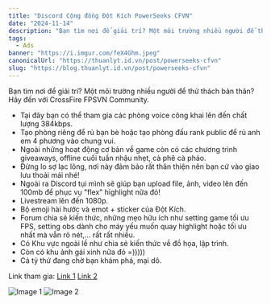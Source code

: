```yaml
---
title: "Discord Cộng đồng Đột Kích PowerSeeks CFVN"
date: "2024-11-14"
description: "Bạn tìm nơi để giải trí? Một môi trường nhiều người để thử thách bản thân? Hãy đến với CrossFire FPSVN Community."
tags:
  - Ads
banner: "https://i.imgur.com/feX4Ghm.jpeg"
canonicalUrl: "https://thuanlyt.id.vn/post/powerseeks-cfvn"
slug: "https://blog.thuanlyt.id.vn/post/powerseeks-cfvn"
---
```


Bạn tìm nơi để giải trí? Một môi trường nhiều người để thử thách bản thân? Hãy đến với CrossFire FPSVN Community.

- Tại đây bạn có thể tham gia các phòng voice công khai lên đến chất lượng 384kbps.
- Tạo phòng riêng để rủ bạn bè hoặc tạo phòng đấu rank public để rủ anh em 4 phương vào chung vui.
- Ngoài những hoạt động cơ bản về game còn có các chương trình giveaways, offline cuối tuần nhậu nhẹt, cà phê cà pháo.
- Đừng lo sợ lạc lõng, nơi này đảm bảo rất thân thiện nên bạn cứ vào giao lưu thoải mái nhé!
- Ngoài ra Discord tụi mình sẽ giúp bạn upload file, ảnh, video lên đến 100mb để phục vụ "flex" highlight nữa đó!
- Livestream lên đến 1080p.
- Bộ emoji hài hước và emot + sticker của Đột Kích.
- Forum chia sẻ kiến thức, những mẹo hữu ích như setting game tối ưu FPS, setting obs dành cho máy yếu muốn quay highlight hoặc tối ưu nhất mà vẫn rõ nét,... rất rất nhiều.
- Có Khu vực ngoài lề như chia sẻ kiến thức về đồ họa, lập trình.
- Còn có khu ảnh gái xinh nữa đó =)))))
- Cả tỷ thứ đang chờ bạn khám phá, mại dô.

Link tham gia: [Link 1](https://dsc.gg/cfvn) [Link 2](https://discord.gg/cfvn)

![Image 1](https://i.imgur.com/bHftKET.jpeg) ![Image 2](https://i.imgur.com/feX4Ghm.jpeg)
